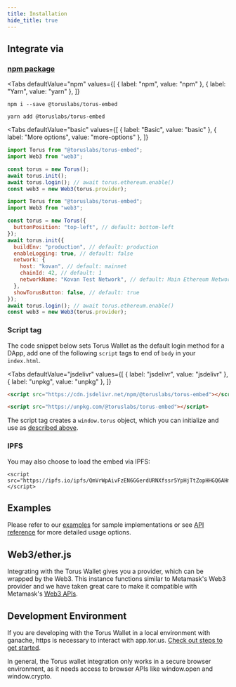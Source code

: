 ```yaml
---
title: Installation
hide_title: true
---
```



## Integrate via

### [npm package](https://www.npmjs.com/package/@toruslabs/torus-embed)

<Tabs
  defaultValue="npm"
  values={[
    { label: "npm", value: "npm" },
    { label: "Yarn", value: "yarn" },
  ]}
>
<TabItem value="npm">

```shell
npm i --save @toruslabs/torus-embed
```

</TabItem>

<TabItem value="yarn">

```shell
yarn add @toruslabs/torus-embed
```

</TabItem>

</Tabs>

<Tabs
  defaultValue="basic"
  values={[
    { label: "Basic", value: "basic" },
    { label: "More options", value: "more-options" },
  ]}
>

<TabItem value="basic">

```js
import Torus from "@toruslabs/torus-embed";
import Web3 from "web3";

const torus = new Torus();
await torus.init();
await torus.login(); // await torus.ethereum.enable()
const web3 = new Web3(torus.provider);
```

</TabItem>

<TabItem value="more-options">

```js
import Torus from "@toruslabs/torus-embed";
import Web3 from "web3";

const torus = new Torus({
  buttonPosition: "top-left", // default: bottom-left
});
await torus.init({
  buildEnv: "production", // default: production
  enableLogging: true, // default: false
  network: {
    host: "kovan", // default: mainnet
    chainId: 42, // default: 1
    networkName: "Kovan Test Network", // default: Main Ethereum Network
  },
  showTorusButton: false, // default: true
});
await torus.login(); // await torus.ethereum.enable()
const web3 = new Web3(torus.provider);
```

</TabItem>

</Tabs>

### Script tag

The code snippet below sets Torus Wallet as the default login method for a DApp,
add one of the following `script` tags to end of `body` in your `index.html`.

<Tabs
  defaultValue="jsdelivr"
  values={[
    { label: "jsdelivr", value: "jsdelivr" },
    { label: "unpkg", value: "unpkg" },
  ]}
>

<TabItem value="jsdelivr">

```html
<script src="https://cdn.jsdelivr.net/npm/@toruslabs/torus-embed"></script>
```

</TabItem>

<TabItem value="unpkg">

```html
<script src="https://unpkg.com/@toruslabs/torus-embed"></script>
```

</TabItem>

</Tabs>

The script tag creates a `window.torus` object, which you can initialize and use
as [described above](#basic).

### IPFS

You may also choose to load the embed via IPFS:

```markup
<script src="https://ipfs.io/ipfs/QmVrWpAivFzEN6GGerdURNXfssr5YpHjTtZopHHGQ6AHmU"></script>
```

## Examples

Please refer to our
[examples](https://github.com/torusresearch/torus-embed/tree/master/examples)
for sample implementations or see [API reference](./api-reference/class) for
more detailed usage options.

## Web3/ether.js

Integrating with the Torus Wallet gives you a provider, which can be wrapped by
the Web3. This instance functions similar to Metamask's Web3 provider and we
have taken great care to make it compatible with Metamask's
[Web3 APIs](https://web3js.readthedocs.io/en/1.0/).

## Development Environment

If you are developing with the Torus Wallet in a local environment with ganache,
https is necessary to interact with app.tor.us.
[Check out steps to get started](./developing-with-wallet/ganache).

In general, the Torus wallet integration only works in a secure browser
environment, as it needs access to browser APIs like window.open and
window.crypto.
